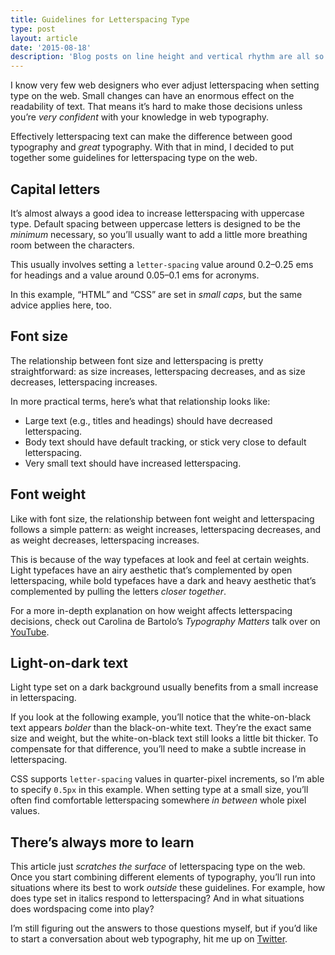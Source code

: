 ```yaml
---
title: Guidelines for Letterspacing Type
type: post
layout: article
date: '2015-08-18'
description: 'Blog posts on line height and vertical rhythm are all so boring. Let’s get horizontal, instead.'
---
```


I know very few web designers who ever adjust letterspacing when setting type on the web. Small changes can have an enormous effect on the readability of text. That means it’s hard to make those decisions unless you’re _very confident_ with your knowledge in web typography.

Effectively letterspacing text can make the difference between good typography and _great_ typography. With that in mind, I decided to put together some guidelines for letterspacing type on the web.

## Capital letters

It’s almost always a good idea to increase letterspacing with uppercase type. Default spacing between uppercase letters is designed to be the _minimum_ necessary, so you’ll usually want to add a little more breathing room between the characters.

This usually involves setting a `letter-spacing` value around 0.2–0.25 ems for headings and a value around 0.05–0.1 ems for acronyms.

<CodePen
  height='220'
  id='QbRayd'
  title='Spaced out capital heading and acronyms'
/>

In this example, “HTML” and “CSS” are set in _small caps_, but the same advice applies here, too.

## Font size

The relationship between font size and letterspacing is pretty straightforward: as size increases, letterspacing decreases, and as size decreases, letterspacing increases.

In more practical terms, here’s what that relationship looks like:

- Large text (e.g., titles and headings) should have decreased letterspacing.
- Body text should have default tracking, or stick very close to default letterspacing.
- Very small text should have increased letterspacing.

<CodePen
  height='500'
  id='aa39c703c30de9f1b65a3c738ad344c2'
  title='Large text with tight spacing, small text with loose spacing'
/>

## Font weight

Like with font size, the relationship between font weight and letterspacing follows a simple pattern: as weight increases, letterspacing decreases, and as weight decreases, letterspacing increases.

This is because of the way typefaces at look and feel at certain weights. Light typefaces have an airy aesthetic that’s complemented by open letterspacing, while bold typefaces have a dark and heavy aesthetic that’s complemented by pulling the letters _closer together_.

<CodePen
  height='370'
  id='ba2516c0e03124d5afe2d7f0eefec5fd'
  title='Light text with loose letterspacing, bold text with tight letterspacing'
/>

For a more in-depth explanation on how weight affects letterspacing decisions, check out Carolina de Bartolo’s _Typography Matters_ talk over on [YouTube][carolina].

## Light-on-dark text

Light type set on a dark background usually benefits from a small increase in letterspacing.

If you look at the following example, you’ll notice that the white-on-black text appears _bolder_ than the black-on-white text. They’re the exact same size and weight, but the white-on-black text still looks a little bit thicker. To compensate for that difference, you’ll need to make a subtle increase in letterspacing.

<CodePen
  height='314'
  id='qdGyJY'
  title='Black-on-white text with normal letterspacing, white-on-black text with loose letterspacing'
/>

CSS supports `letter-spacing` values in quarter-pixel increments, so I’m able to specify `0.5px` in this example. When setting type at a small size, you’ll often find comfortable letterspacing somewhere _in between_ whole pixel values.

## There’s always more to learn

This article just _scratches the surface_ of letterspacing type on the web. Once you start combining different elements of typography, you’ll run into situations where its best to work _outside_ these guidelines. For example, how does type set in italics respond to letterspacing? And in what situations does wordspacing come into play?

I’m still figuring out the answers to those questions myself, but if you’d like to start a conversation about web typography, hit me up on [Twitter][twitter].

[carolina]: https://www.youtube.com/watch?v=VpBslige5Yk&feature=youtu.be&t=1130
[twitter]: https://twitter.com/johndjameson
